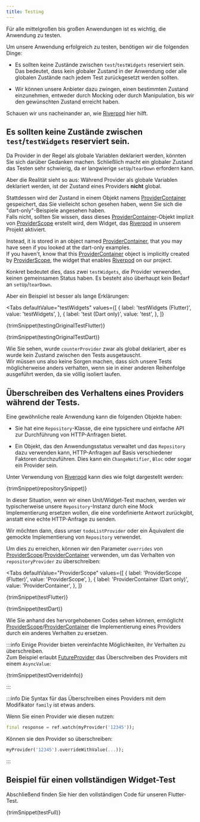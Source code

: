 ```yaml
---
title: Testing
---
```



Für alle mittelgroßen bis großen Anwendungen ist es wichtig, die Anwendung zu testen.

Um unsere Anwendung erfolgreich zu testen, benötigen wir die folgenden Dinge:

- Es sollten keine Zustände zwischen `test`/`testWidgets` reserviert sein.  
  Das bedeutet, dass kein globaler Zustand in der Anwendung oder alle globalen Zustände 
  nach jedem Test zurückgesetzt werden sollten.

- Wir können unsere Anbieter dazu zwingen, einen bestimmten Zustand einzunehmen, entweder durch 
  Mocking oder durch Manipulation, bis wir den gewünschten Zustand erreicht haben.

Schauen wir uns nacheinander an, wie [Riverpod] hier hilft.

## Es sollten keine Zustände zwischen `test`/`testWidgets` reserviert sein. 

Da Provider in der Regel als globale Variablen deklariert werden, könnten 
Sie sich darüber Gedanken machen.
Schließlich macht ein globaler Zustand das Testen sehr schwierig, da er langwierige 
`setUp`/`tearDown` erfordern kann.

Aber die Realität sieht so aus: Während Provider als globale Variablen deklariert werden, 
ist der Zustand eines Providers **nicht** global.

Stattdessen wird der Zustand in einem Objekt namens [ProviderContainer] gespeichert, das Sie 
vielleicht schon gesehen haben, wenn Sie sich die "dart-only"-Beispiele angesehen haben.  
Falls nicht, sollten Sie wissen, dass dieses [ProviderContainer]-Objekt implizit von 
[ProviderScope] erstellt wird, dem Widget, das [Riverpod] in unserem Projekt aktiviert.

Instead, it is stored in an object named [ProviderContainer], that you may have
seen if you looked at the dart-only examples.  
If you haven't, know that this [ProviderContainer] object is implicitly created
by [ProviderScope], the widget that enables [Riverpod] on our project.

Konkret bedeutet dies, dass zwei `testWidgets`, die Provider verwenden, keinen gemeinsamen 
Status haben. 
Es besteht also überhaupt kein Bedarf an `setUp`/`tearDown`.

Aber ein Beispiel ist besser als lange Erklärungen:

<Tabs
  defaultValue="testWidgets"
  values={[
    { label: 'testWidgets (Flutter)', value: 'testWidgets', },
    { label: 'test (Dart only)', value: 'test', },
  ]}
>
<TabItem value="testWidgets">

<CodeBlock>{trimSnippet(testingOriginalTestFlutter)}</CodeBlock>

</TabItem>
<TabItem value="test">

<CodeBlock>{trimSnippet(testingOriginalTestDart)}</CodeBlock>

</TabItem>
</Tabs>

Wie Sie sehen, wurde `counterProvider` zwar als global deklariert, aber es wurde kein Zustand 
zwischen den Tests ausgetauscht.   
Wir müssen uns also keine Sorgen machen, dass sich unsere Tests möglicherweise anders verhalten, 
wenn sie in einer anderen Reihenfolge ausgeführt werden, da sie völlig isoliert laufen.

## Überschreiben des Verhaltens eines Providers während der Tests.

Eine gewöhnliche reale Anwendung kann die folgenden Objekte haben:

- Sie hat eine `Repository`-Klasse, die eine typsichere und einfache API \
  zur Durchführung von HTTP-Anfragen bietet.

- Ein Objekt, das den Anwendungsstatus verwaltet und das `Repository` dazu verwenden kann,
  HTTP-Anfragen auf Basis verschiedener Faktoren durchzuführen.
  Dies kann ein `ChangeNotifier`, `Bloc` oder sogar ein Provider sein.

Unter Verwendung von [Riverpod] kann dies wie folgt dargestellt werden:

<CodeBlock>{trimSnippet(repositorySnippet)}</CodeBlock>

In dieser Situation, wenn wir einen Unit/Widget-Test machen, werden wir typischerweise 
unsere `Repository`-Instanz durch eine Mock Implementierung ersetzen wollen, die eine vordefinierte 
Antwort zurückgibt, anstatt eine echte HTTP-Anfrage zu senden.

Wir möchten dann, dass unser `todoListProvider` oder ein Äquivalent die gemockte Implementierung 
von `Repository` verwendet.

Um dies zu erreichen, können wir den Parameter `overrides` von [ProviderScope]/[ProviderContainer] 
verwenden, um das Verhalten von `repositoryProvider` zu überschreiben:

<Tabs
  defaultValue="ProviderScope"
  values={[
    { label: 'ProviderScope (Flutter)', value: 'ProviderScope', },
    { label: 'ProviderContainer (Dart only)', value: 'ProviderContainer', },
  ]}
>
<TabItem value="ProviderScope">

<CodeBlock>{trimSnippet(testFlutter)}</CodeBlock>

</TabItem>
<TabItem value="ProviderContainer">

<CodeBlock>{trimSnippet(testDart)}</CodeBlock>

</TabItem>
</Tabs>

Wie Sie anhand des hervorgehobenen Codes sehen können, ermöglicht [ProviderScope]/[ProviderContainer] 
die Implementierung eines Providers durch ein anderes Verhalten zu ersetzen.

:::info
Einige Provider bieten vereinfachte Möglichkeiten, ihr Verhalten zu überschreiben.  
Zum Beispiel erlaubt [FutureProvider] das Überschreiben des Providers mit einem `AsyncValue`:

<CodeBlock>{trimSnippet(testOverrideInfo)}</CodeBlock>

:::

:::info
Die Syntax für das Überschreiben eines Providers mit dem Modifikator `family` ist etwas anders.

Wenn Sie einen Provider wie diesen nutzen:

```dart
final response = ref.watch(myProvider('12345'));
```

Können sie den Provider so überschreiben:

```dart
myProvider('12345').overrideWithValue(...));
```

:::

## Beispiel für einen vollständigen Widget-Test

Abschließend finden Sie hier den vollständigen Code für unseren Flutter-Test.

<CodeBlock>{trimSnippet(testFull)}</CodeBlock>

[riverpod]: https://github.com/rrousselgit/river_pod
[providerscope]: https://pub.dev/documentation/flutter_riverpod/latest/flutter_riverpod/ProviderScope-class.html
[providercontainer]: https://pub.dev/documentation/riverpod/latest/riverpod/ProviderContainer-class.html
[futureprovider]: ../providers/future_provider
[zone]: https://api.flutter.dev/flutter/dart-async/Zone-class.html
